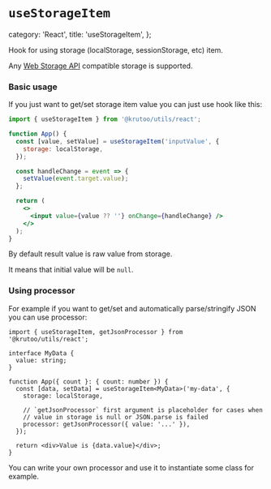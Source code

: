 # `useStorageItem`

  category: 'React',
  title: 'useStorageItem',
};

Hook for using storage (localStorage, sessionStorage, etc) item.

Any [Web Storage API](https://developer.mozilla.org/en-US/docs/Web/API/Web_Storage_API) compatible storage is supported.

### Basic usage

If you just want to get/set storage item value you can just use hook like this:

```jsx
import { useStorageItem } from '@krutoo/utils/react';

function App() {
  const [value, setValue] = useStorageItem('inputValue', {
    storage: localStorage,
  });

  const handleChange = event => {
    setValue(event.target.value);
  };

  return (
    <>
      <input value={value ?? ''} onChange={handleChange} />
    </>
  );
}
```

By default result value is raw value from storage.

It means that initial value will be `null`.

### Using processor

For example if you want to get/set and automatically parse/stringify JSON you can use processor:

```tsx
import { useStorageItem, getJsonProcessor } from '@krutoo/utils/react';

interface MyData {
  value: string;
}

function App({ count }: { count: number }) {
  const [data, setData] = useStorageItem<MyData>('my-data', {
    storage: localStorage,

    // `getJsonProcessor` first argument is placeholder for cases when
    // value in storage is null or JSON.parse is failed
    processor: getJsonProcessor({ value: '...' }),
  });

  return <div>Value is {data.value}</div>;
}
```

You can write your own processor and use it to instantiate some class for example.
